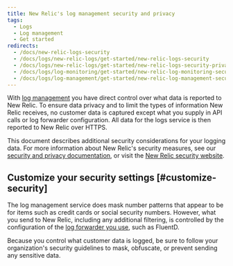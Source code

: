 ```yaml
---
title: New Relic's log management security and privacy
tags:
  - Logs
  - Log management
  - Get started
redirects:
  - /docs/new-relic-logs-security
  - /docs/logs/new-relic-logs/get-started/new-relic-logs-security
  - /docs/logs/new-relic-logs/get-started/new-relic-logs-security-privacy
  - /docs/logs/log-monitoring/get-started/new-relic-log-monitoring-security-privacy
  - /docs/logs/log-management/get-started/new-relic-log-management-security-privacy
---
```


With [log management](/docs/introduction-new-relic-logs) you have direct control over what data is reported to New Relic. To ensure data privacy and to limit the types of information New Relic receives, no customer data is captured except what you supply in API calls or log forwarder configuration. All data for the logs service is then reported to New Relic over HTTPS.

This document describes additional security considerations for your logging data. For more information about New Relic's security measures, see our [security and privacy documentation](https://docs.newrelic.com/docs/using-new-relic/new-relic-security/security/security-matters-data-privacy-new-relic), or visit the [New Relic security website](https://newrelic.com/security).

## Customize your security settings [#customize-security]

The log management service does mask number patterns that appear to be for items such as credit cards or social security numbers. However, what you send to New Relic, including any additional filtering, is controlled by the configuration of the [log forwarder you use](https://docs.newrelic.com/docs/enable-new-relic-logs), such as FluentD.

<Callout variant="important">
  Because you control what customer data is logged, be sure to follow your organization's security guidelines to mask, obfuscate, or prevent sending any sensitive data.
</Callout>
